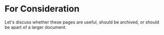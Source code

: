 
# For Consideration 

 

Let's discuss whether these pages are useful, should be archived, or should be apart of a larger document.


